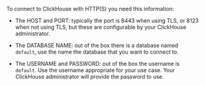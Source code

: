 To connect to ClickHouse with HTTP(S) you need this information:

- The HOST and PORT: typically the port is 8443 when using TLS, or 8123 when not using TLS, but these are configurable by your ClickHouse administrator. 

- The DATABASE NAME: out of the box there is a database named `default`, use the name the database that you want to connect to.

- The USERNAME and PASSWORD: out of the box the username is `default`. Use the username appropriate for your use case.  Your ClickHouse administrator will provide the password to use. 

